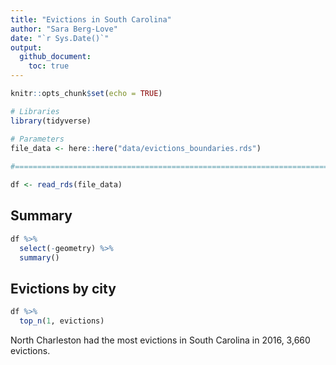 ```yaml
---
title: "Evictions in South Carolina"
author: "Sara Berg-Love"
date: "`r Sys.Date()`"
output: 
  github_document:
    toc: true
---
```


```r
knitr::opts_chunk$set(echo = TRUE)
```

```r
# Libraries
library(tidyverse)

# Parameters
file_data <- here::here("data/evictions_boundaries.rds")
  
#===============================================================================

df <- read_rds(file_data)
```

## Summary

```r
df %>% 
  select(-geometry) %>% 
  summary()
```

## Evictions by city

```r
df %>% 
  top_n(1, evictions)
```

North Charleston had the most evictions in South Carolina in 2016, 3,660 evictions.
